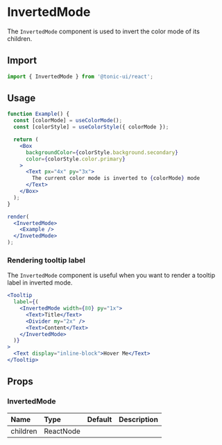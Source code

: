 # InvertedMode

The `InvertedMode` component is used to invert the color mode of its children.

## Import

```js
import { InvertedMode } from '@tonic-ui/react';
```

## Usage

```jsx noInline
function Example() {
  const [colorMode] = useColorMode();
  const [colorStyle] = useColorStyle({ colorMode });

  return (
    <Box
      backgroundColor={colorStyle.background.secondary}
      color={colorStyle.color.primary}
    >
      <Text px="4x" py="3x">
        The current color mode is inverted to {colorMode} mode
      </Text>
    </Box>
  );
}

render(
  <InvertedMode>
    <Example />
  </InvetedMode>
);
```

### Rendering tooltip label

The `InvertedMode` component is useful when you want to render a tooltip label in inverted mode.

```jsx
<Tooltip
  label={(
    <InvertedMode width={80} py="1x">
      <Text>Title</Text>
      <Divider my="2x" />
      <Text>Content</Text>
    </InvertedMode>
  )}
>
  <Text display="inline-block">Hover Me</Text>
</Tooltip>
```

## Props

### InvertedMode

| Name | Type | Default | Description |
| :--- | :--- | :------ | :---------- |
| children | ReactNode | | |

